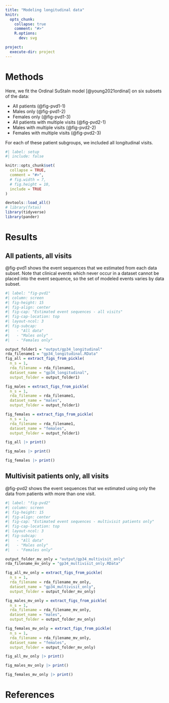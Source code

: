```yaml
---
title: "Modeling longitudinal data"
knitr:
  opts_chunk: 
    collapse: true
    comment: "#>" 
    R.options:  
      dev: svg

project:
  execute-dir: project
---
```


```{=html}
<style>
.quarto-figure-center > figure {
text-align: center;
}
</style>
```

# Methods

Here, we fit the Ordinal SuStaIn model [@young2021ordinal] on six subsets of the data:

- All patients (@fig-pvd1-1)
- Males only (@fig-pvd1-2)
- Females only (@fig-pvd1-3)
- All patients with multiple visits (@fig-pvd2-1)
- Males with multiple visits (@fig-pvd2-2)
- Females with multiple visits (@fig-pvd2-3)

For each of these patient subgroups, we included all longitudinal visits.

```r
#| label: setup
#| include: false

knitr::opts_chunk$set(
  collapse = TRUE,
  comment = "#>",
  # fig.width = 7, 
  # fig.height = 10,
  include = TRUE
)

devtools::load_all()
# library(fxtas)
library(tidyverse)
library(pander)
```

# Results

## All patients, all visits

@fig-pvd1 shows the event sequences that we estimated from each data subset. Note that clinical events which never occur in a dataset cannot be placed into the event sequence, so the set of modeled events varies by data subset.

```r
#| label: "fig-pvd1"
#| column: screen
#| fig-height: 15
#| fig-align: center
#| fig-cap: "Estimated event sequences - all visits"
#| fig-cap-location: top
#| layout-ncol: 3
#| fig-subcap:
#|   - "All data"
#|   - "Males only" 
#|   - "Females only"

output_folder1 = "output/gp34_longitudinal"
rda_filename1 = "gp34_longitudinal.RData"
fig_all = extract_figs_from_pickle(
  n_s = 1,
  rda_filename = rda_filename1,
  dataset_name = "gp34_longitudinal",
  output_folder = output_folder1)

fig_males = extract_figs_from_pickle(
  n_s = 1,
  rda_filename = rda_filename1,
  dataset_name = "males",
  output_folder = output_folder1)

fig_females = extract_figs_from_pickle(
  n_s = 1,
  rda_filename = rda_filename1,
  dataset_name = "females",
  output_folder = output_folder1)

fig_all |> print()

fig_males |> print()

fig_females |> print()

```

## Multivisit patients only, all visits

@fig-pvd2 shows the event sequences that we estimated using only the data from patients with more than one visit.

```r
#| label: "fig-pvd2"
#| column: screen
#| fig-height: 15
#| fig-align: center
#| fig-cap: "Estimated event sequences - multivisit patients only"
#| fig-cap-location: top
#| layout-ncol: 3
#| fig-subcap:
#|   - "All data"
#|   - "Males only" 
#|   - "Females only"

output_folder_mv_only = "output/gp34_multivisit_only"
rda_filename_mv_only = "gp34_multivisit_only.RData"

fig_all_mv_only = extract_figs_from_pickle(
  n_s = 1,
  rda_filename = rda_filename_mv_only,
  dataset_name = "gp34_multivisit_only",
  output_folder = output_folder_mv_only)

fig_males_mv_only = extract_figs_from_pickle(
  n_s = 1,
  rda_filename = rda_filename_mv_only,
  dataset_name = "males",
  output_folder = output_folder_mv_only)

fig_females_mv_only = extract_figs_from_pickle(
  n_s = 1,
  rda_filename = rda_filename_mv_only,
  dataset_name = "females",
  output_folder = output_folder_mv_only)

fig_all_mv_only |> print()

fig_males_mv_only |> print()

fig_females_mv_only |> print()

```

# References {.unnumbered}

::: {#refs}
:::
